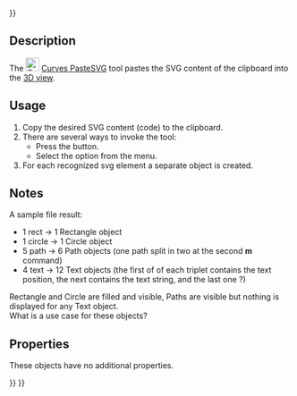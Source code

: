 <languages/>
{{UnfinishedDocu{{#translation:}}}}
<translate>

<!--T:1-->
{{Docnav
|[[Curves_ParametricSolid|ParametricSolid]]
|[[Curves_ToConsole|ToConsole]]
|[[Curves_Workbench|Curves]]
|IconL=Curves_ParametricSolid.svg
|IconR=Curves_ToConsole.svg
|IconC=Curves_workbench_icon.svg
}}

<!--T:2-->
{{GuiCommand
|Name=Curves PasteSVG
|MenuLocation=Misc. → Paste SVG
|Workbenches=[[Curves_Workbench|Curves]]
}}

==Description== <!--T:3-->

<!--T:4-->
The [[Image:Curves_PasteSVG.svg|24px]] [[Curves_PasteSVG|Curves PasteSVG]] tool pastes the SVG content of the clipboard into the [[3D_view|3D view]].

==Usage== <!--T:5-->

<!--T:6-->
# Copy the desired SVG content (code) to the clipboard.
# There are several ways to invoke the tool:
#* Press the {{Button|[[Image:Curves_PasteSVG.svg|24px]] [[Curves_PasteSVG|PasteSVG]]}} button.
#* Select the {{MenuCommand|Misc. → [[Image:Curves_PasteSVG.svg|24px]] PasteSVG}} option from the menu.
# For each recognized svg element a separate object is created.

==Notes== <!--T:7-->

<!--T:12-->
A sample file result:
* 1 rect -> 1 Rectangle object
* 1 circle -> 1 Circle object
* 5 path -> 6 Path objects (one path split in two at the second '''m''' command)
* 4 text -> 12 Text objects (the first of of each triplet contains the text position, the next contains the text string, and the last one ?)
Rectangle and Circle are filled and visible, Paths are visible but nothing is displayed for any Text object.<br>
What is a use case for these objects?

==Properties== <!--T:9-->

<!--T:13-->
These objects have no additional properties.


<!--T:11-->
{{Docnav
|[[Curves_ParametricSolid|ParametricSolid]]
|[[Curves_ToConsole|ToConsole]]
|[[Curves_Workbench|Curves]]
|IconL=Curves_ParametricSolid.svg
|IconR=Curves_ToConsole.svg
|IconC=Curves_workbench_icon.svg
}}

</translate>
{{Curves Tools navi{{#translation:}}}}
{{Userdocnavi{{#translation:}}}}